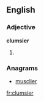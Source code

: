 ==English==

===Adjective===
'''clumsier'''

# {{comparative of|[[clumsy]]}}

===Anagrams===
* [[musclier#English|musclier]]

[[fr:clumsier]]